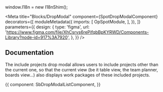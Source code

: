 

window.I18n = new I18nShim();

<Meta 
  title="Blocks/DropModal"
  component={SpotDropModalComponent}
  decorators={[
    moduleMetadata({
      imports: [
        OpSpotModule,
      ],
    }),
  ]}
  parameters={{
    design: {
      type: 'figma',
      url: 'https://www.figma.com/file/XhCsrvs6rePifqbBpKYRWD/Components-Library?node-id=917%3A7920',
    },
  }}
/>

## Documentation

The include projects drop modal allows users to include projects other than the current one, so that the current view (be it table view, the team planner, boards view...) also displays work packages of these included projects.

<Story name="Angular component">
  {{
    component: SbDropModalListComponent,
  }}
</Story>
